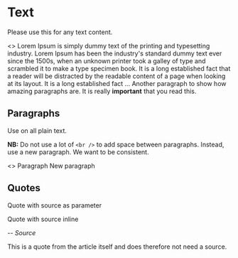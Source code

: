 
<Meta title="Typography|Text" />

# Text

Please use this for any text content.

<Preview>
  <Story name="Minimum Example">
    <>
      <Paragraph>
        Lorem Ipsum is simply dummy text of the printing and typesetting industry. Lorem Ipsum has been the industry's
        standard dummy text ever since the 1500s, when an unknown printer took a galley of type and scrambled it to make
        a type specimen book.
      </Paragraph>
      <Paragraph>
        It is a long established fact that a reader will be distracted by the readable content of a page when looking at
        its layout.
      </Paragraph>
      <Quote by="Someone (2019)">It is a long established fact ...</Quote>
      <Paragraph>
        Another paragraph to show how amazing paragraphs are. It is really <b>important</b> that you read this.
      </Paragraph>
    </>
  </Story>
</Preview>

## Paragraphs

Use on all plain text.

**NB:** Do not use a lot of `<br />` to add space between paragraphs. Instead, use a new paragraph. We want to be consistent.

<Preview>
  <Story name="Paragraph Example">
    <>
      <Paragraph>Paragraph</Paragraph>
      <Paragraph>New paragraph</Paragraph>
    </>
  </Story>
</Preview>

## Quotes

<Preview>
  <Story name="Quote With Source">
    <Quote by="Source">Quote with source as parameter</Quote>
  </Story>
  <Story name="Quote With Source Inline">
    <Quote>
      <p>Quote with source inline</p>
      <p>
        -- <cite>Source</cite>
      </p>
    </Quote>
  </Story>
  <Story name="Quote Without Source">
    <Quote>This is a quote from the article itself and does therefore not need a source.</Quote>
  </Story>
</Preview>

<Props of={Quote} />

